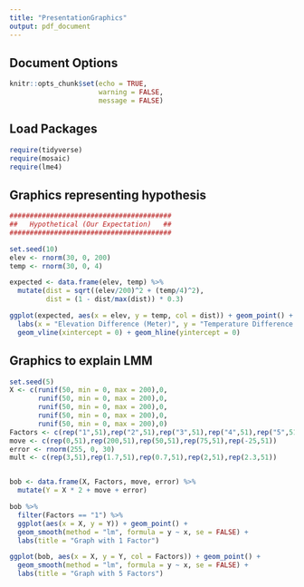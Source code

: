 ```yaml
---
title: "PresentationGraphics"
output: pdf_document
---
```


## Document Options
```r
knitr::opts_chunk$set(echo = TRUE, 
                      warning = FALSE, 
                      message = FALSE)
```


## Load Packages
```r
require(tidyverse)
require(mosaic)
require(lme4)
```


## Graphics representing hypothesis
```r

########################################
##   Hypothetical (Our Expectation)   ##
########################################

set.seed(10)
elev <- rnorm(30, 0, 200)
temp <- rnorm(30, 0, 4)

expected <- data.frame(elev, temp) %>%
  mutate(dist = sqrt((elev/200)^2 + (temp/4)^2),
         dist = (1 - dist/max(dist)) * 0.3)

ggplot(expected, aes(x = elev, y = temp, col = dist)) + geom_point() +
  labs(x = "Elevation Difference (Meter)", y = "Temperature Difference (Degree Celcius)", title = "Expected Graph: Medal Ratio by Temperature and Elevation Difference", color = "Medal Ratio") + scale_color_gradient(low = "yellow", high = "blue") + 
  geom_vline(xintercept = 0) + geom_hline(yintercept = 0)
```


## Graphics to explain LMM
```r
set.seed(5)
X <- c(runif(50, min = 0, max = 200),0,
       runif(50, min = 0, max = 200),0,
       runif(50, min = 0, max = 200),0,
       runif(50, min = 0, max = 200),0,
       runif(50, min = 0, max = 200),0)
Factors <- c(rep("1",51),rep("2",51),rep("3",51),rep("4",51),rep("5",51))
move <- c(rep(0,51),rep(200,51),rep(50,51),rep(75,51),rep(-25,51))
error <- rnorm(255, 0, 30)
mult <- c(rep(3,51),rep(1.7,51),rep(0.7,51),rep(2,51),rep(2.3,51))


bob <- data.frame(X, Factors, move, error) %>%
  mutate(Y = X * 2 + move + error)

bob %>%
  filter(Factors == "1") %>% 
  ggplot(aes(x = X, y = Y)) + geom_point() + 
  geom_smooth(method = "lm", formula = y ~ x, se = FALSE) +
  labs(title = "Graph with 1 Factor")

ggplot(bob, aes(x = X, y = Y, col = Factors)) + geom_point() + 
  geom_smooth(method = "lm", formula = y ~ x, se = FALSE) + 
  labs(title = "Graph with 5 Factors")
```



